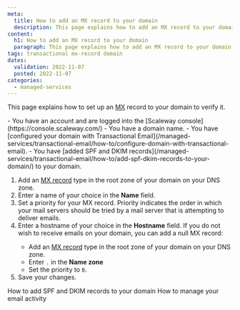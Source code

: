 ```yaml
---
meta:
  title: How to add an MX record to your domain
  description: This page explains how to add an MX record to your domain
content:
  h1: How to add an MX record to your domain
  paragraph: This page explains how to add an MX record to your domain
tags: transactional mx-record domain
dates:
  validation: 2022-11-07
  posted: 2022-11-07
categories:
  - managed-services
---
```


This page explains how to set up an [MX](/managed-services/transactional-email/concepts/#mx-record) record to your domain to verify it.

<Macro id="iam-requirements" />
 
<Message type="requirement">
  - You have an account and are logged into the [Scaleway console](https://console.scaleway.com/)
  - You have a domain name.
  - You have [configured your domain with Transactional Email](/managed-services/transactional-email/how-to/configure-domain-with-transactional-email).
  - You have [added SPF and DKIM records](/managed-services/transactional-email/how-to/add-spf-dkim-records-to-your-domain/) to your domain.
</Message>

1. Add an [MX record](/managed-services/transactional-email/concepts/#mx-record) type in the root zone of your domain on your DNS zone.
2. Enter a name of your choice in the **Name** field.
3. Set a priority for your MX record.
    <Message type="note">
     Priority indicates the order in which your mail servers should be tried by a mail server that is attempting to deliver emails.
    </Message>
4. Enter a hostname of your choice in the **Hostname** field.
    <Message type="tip">
     If you do not wish to receive emails on your domain, you can add a null MX record:
     - Add an [MX record](/managed-services/transactional-email/concepts/#mx-record) type in the root zone of your domain on your DNS zone.
     - Enter `.` in the **Name zone**
     - Set the priority to `0`.
    </Message>
5. Save your changes.

<Navigation title="See Also">
  <PreviousButton to="/managed-services/transactional-email/how-to/add-spf-dkim-records-to-your-domain/">How to add SPF and DKIM records to your domain</PreviousButton>
  <NextButton to="/managed-services/transactional-email/how-to/manage-email-activity/">How to manage your email activity</NextButton>
</Navigation>